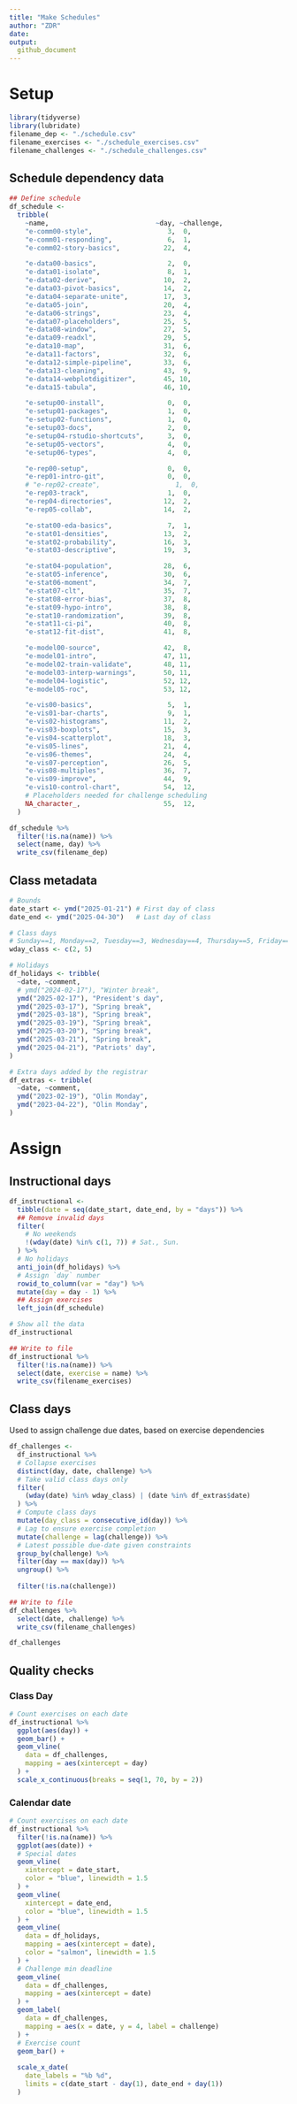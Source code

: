 ```yaml
---
title: "Make Schedules"
author: "ZDR"
date:
output:
  github_document
---
```


# Setup

```r
library(tidyverse)
library(lubridate)
filename_dep <- "./schedule.csv"
filename_exercises <- "./schedule_exercises.csv"
filename_challenges <- "./schedule_challenges.csv"
```

## Schedule dependency data

```r
## Define schedule
df_schedule <-
  tribble(
    ~name,                           ~day, ~challenge,
    "e-comm00-style",                   3,  0,
    "e-comm01-responding",              6,  1,
    "e-comm02-story-basics",           22,  4,

    "e-data00-basics",                  2,  0,
    "e-data01-isolate",                 8,  1,
    "e-data02-derive",                 10,  2,
    "e-data03-pivot-basics",           14,  2,
    "e-data04-separate-unite",         17,  3,
    "e-data05-join",                   20,  4,
    "e-data06-strings",                23,  4,
    "e-data07-placeholders",           25,  5,
    "e-data08-window",                 27,  5,
    "e-data09-readxl",                 29,  5,
    "e-data10-map",                    31,  6,
    "e-data11-factors",                32,  6,
    "e-data12-simple-pipeline",        33,  6,
    "e-data13-cleaning",               43,  9,
    "e-data14-webplotdigitizer",       45, 10,
    "e-data15-tabula",                 46, 10,

    "e-setup00-install",                0,  0,
    "e-setup01-packages",               1,  0,
    "e-setup02-functions",              1,  0,
    "e-setup03-docs",                   2,  0,
    "e-setup04-rstudio-shortcuts",      3,  0,
    "e-setup05-vectors",                4,  0,
    "e-setup06-types",                  4,  0,

    "e-rep00-setup",                    0,  0,
    "e-rep01-intro-git",                0,  0,
    # "e-rep02-create",                   1,  0,
    "e-rep03-track",                    1,  0,
    "e-rep04-directories",             12,  2,
    "e-rep05-collab",                  14,  2,

    "e-stat00-eda-basics",              7,  1, 
    "e-stat01-densities",              13,  2,
    "e-stat02-probability",            16,  3,
    "e-stat03-descriptive",            19,  3,

    "e-stat04-population",             28,  6,
    "e-stat05-inference",              30,  6,
    "e-stat06-moment",                 34,  7,
    "e-stat07-clt",                    35,  7,
    "e-stat08-error-bias",             37,  8,
    "e-stat09-hypo-intro",             38,  8,
    "e-stat10-randomization",          39,  8,
    "e-stat11-ci-pi",                  40,  8,
    "e-stat12-fit-dist",               41,  8,

    "e-model00-source",                42,  8,
    "e-model01-intro",                 47, 11,
    "e-model02-train-validate",        48, 11,
    "e-model03-interp-warnings",       50, 11,
    "e-model04-logistic",              52, 12,
    "e-model05-roc",                   53, 12,

    "e-vis00-basics",                   5,  1,
    "e-vis01-bar-charts",               9,  1,
    "e-vis02-histograms",              11,  2,
    "e-vis03-boxplots",                15,  3,
    "e-vis04-scatterplot",             18,  3,
    "e-vis05-lines",                   21,  4,
    "e-vis06-themes",                  24,  4,
    "e-vis07-perception",              26,  5,
    "e-vis08-multiples",               36,  7,
    "e-vis09-improve",                 44,  9,
    "e-vis10-control-chart",           54,  12,
    # Placeholders needed for challenge scheduling
    NA_character_,                     55,  12,
  )

df_schedule %>% 
  filter(!is.na(name)) %>% 
  select(name, day) %>% 
  write_csv(filename_dep)
```

## Class metadata

```r
# Bounds
date_start <- ymd("2025-01-21") # First day of class
date_end <- ymd("2025-04-30")   # Last day of class

# Class days
# Sunday==1, Monday==2, Tuesday==3, Wednesday==4, Thursday==5, Friday==6, Saturday==7
wday_class <- c(2, 5)

# Holidays
df_holidays <- tribble(
  ~date, ~comment,
  # ymd("2024-02-17"), "Winter break",
  ymd("2025-02-17"), "President's day",
  ymd("2025-03-17"), "Spring break",
  ymd("2025-03-18"), "Spring break",
  ymd("2025-03-19"), "Spring break",
  ymd("2025-03-20"), "Spring break",
  ymd("2025-03-21"), "Spring break",
  ymd("2025-04-21"), "Patriots' day",
)

# Extra days added by the registrar
df_extras <- tribble(
  ~date, ~comment,
  ymd("2023-02-19"), "Olin Monday",
  ymd("2023-04-22"), "Olin Monday",
)

```


# Assign

## Instructional days

```r
df_instructional <- 
  tibble(date = seq(date_start, date_end, by = "days")) %>% 
  ## Remove invalid days
  filter(
    # No weekends
    !(wday(date) %in% c(1, 7)) # Sat., Sun.
  ) %>% 
  # No holidays
  anti_join(df_holidays) %>% 
  # Assign `day` number
  rowid_to_column(var = "day") %>% 
  mutate(day = day - 1) %>% 
  ## Assign exercises
  left_join(df_schedule)

# Show all the data
df_instructional

## Write to file
df_instructional %>% 
  filter(!is.na(name)) %>% 
  select(date, exercise = name) %>% 
  write_csv(filename_exercises)
```

## Class days

Used to assign challenge due dates, based on exercise dependencies

```r
df_challenges <- 
  df_instructional %>% 
  # Collapse exercises
  distinct(day, date, challenge) %>% 
  # Take valid class days only
  filter(
    (wday(date) %in% wday_class) | (date %in% df_extras$date)
  ) %>% 
  # Compute class days
  mutate(day_class = consecutive_id(day)) %>% 
  # Lag to ensure exercise completion
  mutate(challenge = lag(challenge)) %>% 
  # Latest possible due-date given constraints
  group_by(challenge) %>% 
  filter(day == max(day)) %>% 
  ungroup() %>% 
  
  filter(!is.na(challenge))

## Write to file
df_challenges %>% 
  select(date, challenge) %>% 
  write_csv(filename_challenges)

df_challenges 
```


## Quality checks

### Class Day

```r
# Count exercises on each date
df_instructional %>% 
  ggplot(aes(day)) +
  geom_bar() +
  geom_vline(
    data = df_challenges,
    mapping = aes(xintercept = day)
  ) +
  scale_x_continuous(breaks = seq(1, 70, by = 2))

```

### Calendar date

```r
# Count exercises on each date
df_instructional %>% 
  filter(!is.na(name)) %>% 
  ggplot(aes(date)) +
  # Special dates
  geom_vline(
    xintercept = date_start,
    color = "blue", linewidth = 1.5
  ) +
  geom_vline(
    xintercept = date_end,
    color = "blue", linewidth = 1.5
  ) +
  geom_vline(
    data = df_holidays,
    mapping = aes(xintercept = date),
    color = "salmon", linewidth = 1.5
  ) +
  # Challenge min deadline
  geom_vline(
    data = df_challenges,
    mapping = aes(xintercept = date)
  ) +
  geom_label(
    data = df_challenges,
    mapping = aes(x = date, y = 4, label = challenge)
  ) +
  # Exercise count
  geom_bar() +
  
  scale_x_date(
    date_labels = "%b %d",
    limits = c(date_start - day(1), date_end + day(1))
  )
```
